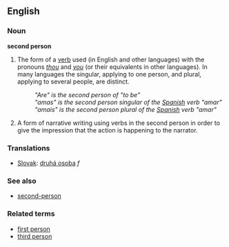 ==English==
===Noun===
'''second person'''

#The form of a [[verb]] used (in English and other languages) with the pronouns ''[[thou]]'' and ''[[you]]'' (or their equivalents in other languages). In many languages the singular, applying to one person, and plural, applying to several people, are distinct.
#:''"Are" is the second person of "to be"''
#:''"amas" is the second person singular of the [[Spanish]] verb "amar"''
#:''"amais" is the second person plural of the [[Spanish]] verb "amar"''
#A form of narrative writing using verbs in the second person in order to give the impression that the action is happening to the narrator.

===Translations===

*[[Slovak]]: [[druhá osoba]] ''f''

===See also===
*[[second-person]]

===Related terms===
*[[first person]]
*[[third person]]